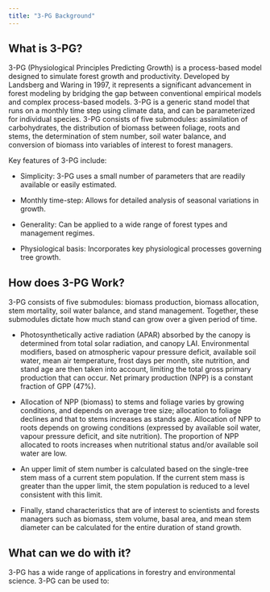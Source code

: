 ```yaml
---
title: "3-PG Background"
---
```


## What is 3-PG?

3-PG (Physiological Principles Predicting Growth) is a process-based model designed to simulate forest growth and productivity. Developed by Landsberg and Waring in 1997, it represents a significant advancement in forest modeling by bridging the gap between conventional empirical models and complex process-based models. 3-PG is a generic stand model that runs on a monthly time step using climate data, and can be parameterized for individual species. 3-PG consists of five submodules: assimilation of carbohydrates, the distribution of biomass between foliage, roots and stems, the determination of stem number, soil water balance, and conversion of biomass into variables of interest to forest managers.

Key features of 3-PG include:

-   Simplicity: 3-PG uses a small number of parameters that are readily available or easily estimated.

-   Monthly time-step: Allows for detailed analysis of seasonal variations in growth.

-   Generality: Can be applied to a wide range of forest types and management regimes.

-   Physiological basis: Incorporates key physiological processes governing tree growth.

## How does 3-PG Work?

3-PG consists of five submodules: biomass production, biomass allocation, stem mortality, soil water balance, and stand management. Together, these submodules dictate how much stand can grow over a given period of time.

-   Photosynthetically active radiation (APAR) absorbed by the canopy is determined from total solar radiation, and canopy LAI. Environmental modifiers, based on atmospheric vapour pressure deficit, available soil water, mean air temperature, frost days per month, site nutrition, and stand age are then taken into account, limiting the total gross primary production that can occur. Net primary production (NPP) is a constant fraction of GPP (47%).

-   Allocation of NPP (biomass) to stems and foliage varies by growing conditions, and depends on average tree size; allocation to foliage declines and that to stems increases as stands age. Allocation of NPP to roots depends on growing conditions (expressed by available soil water, vapour pressure deficit, and site nutrition). The proportion of NPP allocated to roots increases when nutritional status and/or available soil water are low.

-   An upper limit of stem number is calculated based on the single-tree stem mass of a current stem population. If the current stem mass is greater than the upper limit, the stem population is reduced to a level consistent with this limit.

-   Finally, stand characteristics that are of interest to scientists and forests managers such as biomass, stem volume, basal area, and mean stem diameter can be calculated for the entire duration of stand growth.

## What can we do with it?

3-PG has a wide range of applications in forestry and environmental science. 3-PG can be used to:
